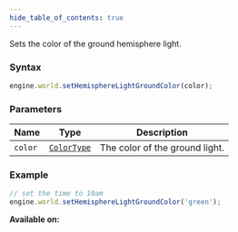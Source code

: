 ```yaml
---
hide_table_of_contents: true
---
```



Sets the color of the ground hemisphere light.

### Syntax

```js
engine.world.setHemisphereLightGroundColor(color);
```

### Parameters

| Name    | Type                                | Description                    |
| ------- | ----------------------------------- | ------------------------------ |
| `color` | [`ColorType`](/sdk/types/ColorType) | The color of the ground light. |

### Example

```js
// set the time to 10am
engine.world.setHemisphereLightGroundColor('green');
```

**Available on:** <ClientTag />
